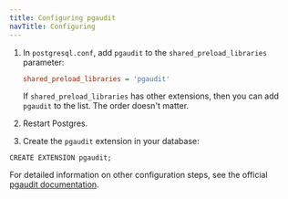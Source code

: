 ```yaml
---
title: Configuring pgaudit 
navTitle: Configuring
---
```


1. In `postgresql.conf`, add `pgaudit` to the `shared_preload_libraries` parameter: 

   ```ini
   shared_preload_libraries = 'pgaudit'
   ```
   
   If `shared_preload_libraries` has other extensions, then you can add `pgaudit` to the list. The order doesn't matter. 
   

2. Restart Postgres.


3. Create the `pgaudit` extension in your database:

  ```shell
  CREATE EXTENSION pgaudit;
  ```

For detailed information on other configuration steps, see the official [pgaudit documentation](https://github.com/pgaudit/pgaudit).